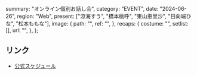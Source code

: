   summary: "オンライン個別お話し会",
  category: "EVENT",
  date: "2024-06-26",
  region: "Web",
  present: ["涼海すう", "橋本桃呼", "東山恵里沙", "日向端ひな", "松本ももな"],
  image: {
    path: "",
    ref: "",
  },
  recaps: {
    costume: "",
    setlist: [],
    url: "",
  },
};

## リンク

- [公式スケジュール](https://takanenonadeshiko.jp/?p=2202)
